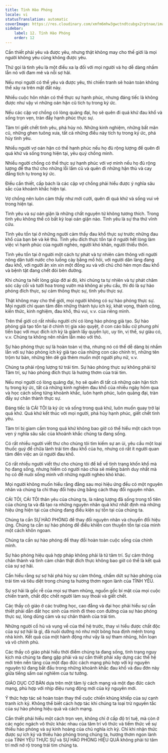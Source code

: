 ```yaml
---
title: Tính Hào Phóng
locale: vi
statusTranslation: automatic
coverImage: https://res.cloudinary.com/xmfm6mhw3gwctndtcubgx2rptnae/image/upload/v1740337243/small_cover_educacion_fundamental_a051170f1c.webp
sidebar:
    label: 12. Tính Hào Phóng
    order: 12
---
```

Cần thiết phải yêu và được yêu, nhưng thật không may cho thế giới là mọi người không yêu cũng không được yêu.

Thứ gọi là tình yêu là một điều xa lạ đối với mọi người và họ dễ dàng nhầm lẫn nó với đam mê và nỗi sợ hãi.

Nếu mọi người có thể yêu và được yêu, thì chiến tranh sẽ hoàn toàn không thể xảy ra trên mặt đất này.

Nhiều cuộc hôn nhân có thể thực sự hạnh phúc, nhưng đáng tiếc là không được như vậy vì những oán hận cũ tích tụ trong ký ức.

Nếu các cặp vợ chồng có lòng quảng đại, họ sẽ quên đi quá khứ đau khổ và sống trọn vẹn, tràn đầy hạnh phúc thực sự.

Tâm trí giết chết tình yêu, phá hủy nó. Những kinh nghiệm, những bất mãn cũ, những ghen tuông xưa, tất cả những điều này tích tụ trong ký ức, phá hủy tình yêu.

Nhiều người vợ oán hận có thể hạnh phúc nếu họ đủ rộng lượng để quên đi quá khứ và sống trong hiện tại, yêu quý chồng mình.

Nhiều người chồng có thể thực sự hạnh phúc với vợ mình nếu họ đủ rộng lượng để tha thứ cho những lỗi lầm cũ và quên đi những hận thù và cay đắng tích tụ trong ký ức.

Điều cần thiết, cấp bách là các cặp vợ chồng phải hiểu được ý nghĩa sâu sắc của khoảnh khắc hiện tại.

Vợ chồng nên luôn cảm thấy như mới cưới, quên đi quá khứ và sống vui vẻ trong hiện tại.

Tình yêu và sự oán giận là những chất nguyên tử không tương thích. Trong tình yêu không thể có bất kỳ loại oán giận nào. Tình yêu là sự tha thứ vĩnh cửu.

Tình yêu tồn tại ở những người cảm thấy đau khổ thực sự trước những đau khổ của bạn bè và kẻ thù. Tình yêu đích thực tồn tại ở người hết lòng làm việc vì hạnh phúc của người nghèo, người khó khăn, người thiếu thốn.

Tình yêu tồn tại ở người một cách tự phát và tự nhiên cảm thông với người nông dân tưới nước cho luống cày bằng mồ hôi, với người dân làng đang đau khổ, với người ăn xin xin một đồng xu và với chú chó hèn mọn đau khổ và bệnh tật đang chết đói bên đường.

Khi chúng ta hết lòng giúp đỡ ai đó, khi chúng ta tự nhiên và tự phát chăm sóc cây cối và tưới hoa trong vườn mà không ai yêu cầu, thì đó là sự hào phóng đích thực, sự cảm thông thực sự, tình yêu thực sự.

Thật không may cho thế giới, mọi người không có sự hào phóng thực sự. Mọi người chỉ quan tâm đến những thành tựu ích kỷ, khát vọng, thành công, kiến thức, kinh nghiệm, đau khổ, thú vui, v.v. của riêng mình.

Trên thế giới có rất nhiều người chỉ có lòng hào phóng giả tạo. Sự hào phóng giả tạo tồn tại ở chính trị gia xảo quyệt, ở con cáo bầu cử phung phí tiền bạc với mục đích ích kỷ là giành lấy quyền lực, uy tín, vị thế, sự giàu có, v.v. Chúng ta không nên nhầm lẫn mèo với thỏ.

Sự hào phóng thực sự là hoàn toàn vị tha, nhưng nó có thể dễ dàng bị nhầm lẫn với sự hào phóng ích kỷ giả tạo của những con cáo chính trị, những tên trộm tư bản, những tên dê già thèm muốn một người phụ nữ, v.v.

Chúng ta phải rộng lượng từ trái tim. Sự hào phóng thực sự không phải từ Tâm trí, sự hào phóng đích thực là hương thơm của trái tim.

Nếu mọi người có lòng quảng đại, họ sẽ quên đi tất cả những oán hận tích tụ trong ký ức, tất cả những kinh nghiệm đau khổ của nhiều ngày hôm qua và học cách sống từng khoảnh khắc, luôn hạnh phúc, luôn quảng đại, tràn đầy sự chân thành thực sự.

Đáng tiếc là CÁI TÔI là ký ức và sống trong quá khứ, luôn muốn quay trở lại quá khứ. Quá khứ kết thúc với mọi người, phá hủy hạnh phúc, giết chết tình yêu.

Tâm trí bị giam cầm trong quá khứ không bao giờ có thể hiểu một cách trọn vẹn ý nghĩa sâu sắc của khoảnh khắc chúng ta đang sống.

Có rất nhiều người viết thư cho chúng tôi tìm kiếm sự an ủi, yêu cầu một loại thuốc quý để chữa lành trái tim đau khổ của họ, nhưng có rất ít người quan tâm đến việc an ủi người đau khổ.

Có rất nhiều người viết thư cho chúng tôi để kể về tình trạng khốn khổ mà họ đang sống, nhưng hiếm có người nào chia sẻ miếng bánh duy nhất mà họ có để nuôi sống mình với những người nghèo khó khác.

Mọi người không muốn hiểu rằng đằng sau mọi hiệu ứng đều có một nguyên nhân và chúng ta chỉ thay đổi hiệu ứng bằng cách thay đổi nguyên nhân.

CÁI TÔI, CÁI TÔI thân yêu của chúng ta, là năng lượng đã sống trong tổ tiên của chúng ta và đã tạo ra những nguyên nhân quá khứ nhất định mà những hiệu ứng hiện tại của chúng đang điều kiện sự tồn tại của chúng ta.

Chúng ta cần SỰ HÀO PHÓNG để thay đổi nguyên nhân và chuyển đổi hiệu ứng. Chúng ta cần sự hào phóng để điều khiển con thuyền tồn tại của mình một cách khôn ngoan.

Chúng ta cần sự hào phóng để thay đổi hoàn toàn cuộc sống của chính mình.

Sự hào phóng hiệu quả hợp pháp không phải là từ tâm trí. Sự cảm thông chân thành và tình cảm chân thật đích thực không bao giờ có thể là kết quả của sự sợ hãi.

Cần hiểu rằng sự sợ hãi phá hủy sự cảm thông, chấm dứt sự hào phóng của trái tim và tiêu diệt trong chúng ta hương thơm ngon lành của TÌNH YÊU.

Sự sợ hãi là gốc rễ của mọi sự tham nhũng, nguồn gốc bí mật của mọi cuộc chiến tranh, chất độc chết người làm suy thoái và giết chết.

Các thầy cô giáo ở các trường học, cao đẳng và đại học phải hiểu sự cần thiết phải dẫn dắt học sinh của mình đi theo con đường của sự hào phóng thực sự, lòng dũng cảm và sự chân thành của trái tim.

Những người cổ hủ và vụng về của thế hệ trước, thay vì hiểu được chất độc của sự sợ hãi là gì, đã nuôi dưỡng nó như một bông hoa định mệnh trong nhà kính. Kết quả của một hành động như vậy là sự tham nhũng, hỗn loạn và vô chính phủ.

Các thầy cô giáo phải hiểu thời điểm chúng ta đang sống, tình trạng nguy kịch mà chúng ta đang gặp phải và sự cần thiết phải xây dựng các thế hệ mới trên nền tảng của một đạo đức cách mạng phù hợp với kỷ nguyên nguyên tử đang bắt đầu trong những khoảnh khắc đau khổ và đau đớn này giữa tiếng sấm oai nghiêm của tư tưởng.

GIÁO DỤC CƠ BẢN dựa trên một tâm lý cách mạng và một đạo đức cách mạng, phù hợp với nhịp điệu rung động mới của kỷ nguyên mới.

Ý thức hợp tác sẽ hoàn toàn thay thế cuộc chiến khủng khiếp của sự cạnh tranh ích kỷ. Không thể biết cách hợp tác khi chúng ta loại trừ nguyên tắc của sự hào phóng hiệu quả và cách mạng.

Cần thiết phải hiểu một cách trọn vẹn, không chỉ ở cấp độ trí tuệ, mà còn ở các ngóc ngách vô thức khác nhau của tâm trí vô thức và tiềm thức về sự thiếu hào phóng và sự kinh hoàng của chủ nghĩa ích kỷ. Chỉ khi nhận thức được sự ích kỷ và thiếu hào phóng trong chúng ta, hương thơm ngon lành của TÌNH YÊU THỰC SỰ và SỰ HÀO PHÓNG HIỆU QUẢ không phải từ tâm trí mới nở rộ trong trái tim chúng ta.

